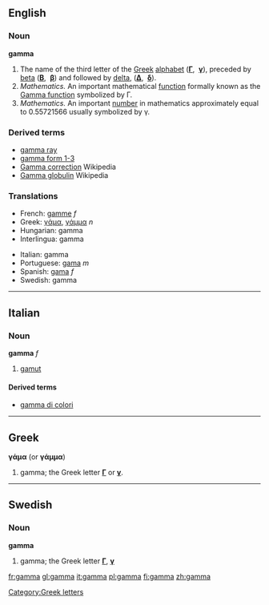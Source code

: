{{letter_disp2|beta|[[image:Greek_uc_gamma.png|33px]][[image:Greek_lc_gamma.png|28px]] |delta|γάμα|Γ|γ}}

==English==

===Noun===
'''gamma'''
# The name of the third letter of the [[Greek]] [[alphabet]] ('''[[Γ]]''', &nbsp;'''[[γ]]'''), preceded by [[beta]] ('''[[Β]]''', &nbsp;'''[[β]]''') and followed by [[delta]], ('''[[Δ]]''', &nbsp;'''[[δ]]''').
# ''Mathematics.'' An important mathematical [[function]] formally known as the [[w:Gamma function|Gamma function]] symbolized by Γ.
# ''Mathematics.'' An important [[number]] in mathematics approximately equal to 0.55721566 usually symbolized by γ.

===Derived terms===
* [[gamma ray]]
* [[gamma form 1-3]]
* [[w:Gamma correction|Gamma correction]] Wikipedia
* [[w:Gamma globulin|Gamma globulin]] Wikipedia

===Translations===
{{top}}
*French: [[gamme]] ''f''
*Greek: [[γάμα]], [[γάμμα]] ''n'' 
*Hungarian: gamma
*Interlingua: gamma
{{mid}}
*Italian: gamma
*Portuguese: [[gama]] ''m''
*Spanish: [[gama]] ''f''
*Swedish: gamma
{{bottom}}

----

==Italian==

===Noun===
'''gamma''' ''f''
# [[gamut]]

====Derived terms====
*[[gamma di colori]]<!-- only if it's a set-phrase -->

----
==Greek==
'''γάμα''' (or '''γάμμα''')

# gamma; the Greek letter '''[[Γ]]''' or '''[[γ]]'''.

----
==Swedish==

===Noun===
'''gamma'''
#gamma; the Greek letter '''[[Γ]]''', '''[[γ]]'''

[[Category:Greek letters]]

[[fr:gamma]]
[[gl:gamma]]
[[it:gamma]]
[[pl:gamma]]
[[fi:gamma]]
[[zh:gamma]]
